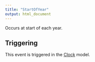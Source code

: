 ```yaml
---
title: "StartOfYear"
output: html_document
---
```



Occurs at start of each year.

## Triggering

This event is triggered in the [Clock](/docs/Models/Clock.qmd) model.
